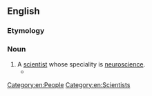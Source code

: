 ==English==

===Etymology===
{{prefix|en|neuro|scientist}}

===Noun===
{{wikipedia}}
{{en-noun}}

# A [[scientist]] whose speciality is [[neuroscience]].
#* {{quote-journal|lang=en|date=2013-08-23|author=[http://www.theguardian.com/profile/anil-seth Anil Seth]
|volume=189|issue=11|page=20|magazine={{w|The Guardian Weekly}}
|title=[http://www.theguardian.com/commentisfree/2013/aug/15/near-death-experience-brain-last-hurrah Near-death experience]
|passage=Most '''neuroscientists''' would be very sceptical of claims that consciousness of any sort could exist independently of a living brain. There is a growing consensus that consciousness, like life, weather, and cricket, is just another part of the natural world – albeit one that is reluctant to divulge its secrets. But it is unwise to dismiss reports of near-death experiences, which are usually reported after traumatic life-threatening events such as heart attacks.}}

[[Category:en:People]]
[[Category:en:Scientists]]